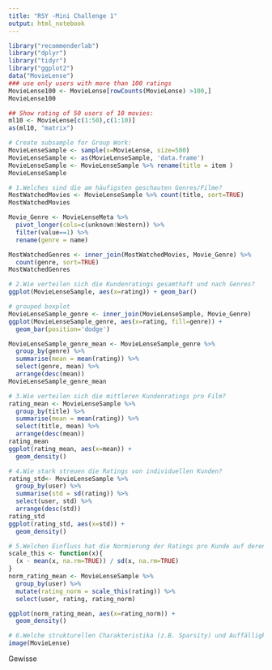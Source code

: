```yaml
---
title: "RSY -Mini Challenge 1"
output: html_notebook
---
```

```r
library("recommenderlab")
library("dplyr")
library("tidyr")
library("ggplot2")
data("MovieLense")
### use only users with more than 100 ratings
MovieLense100 <- MovieLense[rowCounts(MovieLense) >100,]
MovieLense100
```

```r
## Show rating of 50 users of 10 movies:
ml10 <- MovieLense[c(1:50),c(1:10)]
as(ml10, "matrix")
```
```r
# Create subsample for Group Work:
MovieLenseSample <- sample(x=MovieLense, size=500)
MovieLenseSample <- as(MovieLenseSample, 'data.frame') 
MovieLenseSample <- MovieLenseSample %>% rename(title = item )
MovieLenseSample
```
```r
# 1.Welches sind die am häufigsten geschauten Genres/Filme?
MostWatchedMovies <- MovieLenseSample %>% count(title, sort=TRUE)
MostWatchedMovies

Movie_Genre <- MovieLenseMeta %>%
  pivot_longer(cols=c(unknown:Western)) %>%
  filter(value==1) %>% 
  rename(genre = name)

MostWatchedGenres <- inner_join(MostWatchedMovies, Movie_Genre) %>%
  count(genre, sort=TRUE)
MostWatchedGenres
```
```r
# 2.Wie verteilen sich die Kundenratings gesamthaft und nach Genres?
ggplot(MovieLenseSample, aes(x=rating)) + geom_bar()

# grouped boxplot
MovieLenseSample_genre <- inner_join(MovieLenseSample, Movie_Genre)
ggplot(MovieLenseSample_genre, aes(x=rating, fill=genre)) + 
  geom_bar(position='dodge')

MovieLenseSample_genre_mean <- MovieLenseSample_genre %>%
  group_by(genre) %>%
  summarise(mean = mean(rating)) %>%
  select(genre, mean) %>%
  arrange(desc(mean))
MovieLenseSample_genre_mean
```
```r
# 3.Wie verteilen sich die mittleren Kundenratings pro Film?
rating_mean <- MovieLenseSample %>%
  group_by(title) %>%
  summarise(mean = mean(rating)) %>%
  select(title, mean) %>%
  arrange(desc(mean))
rating_mean
ggplot(rating_mean, aes(x=mean)) + 
  geom_density()
```
```r
# 4.Wie stark streuen die Ratings von individuellen Kunden?
rating_std<- MovieLenseSample %>%
  group_by(user) %>%
  summarise(std = sd(rating)) %>%
  select(user, std) %>%
  arrange(desc(std))
rating_std
ggplot(rating_std, aes(x=std)) + 
  geom_density()
```
```r
# 5.Welchen Einfluss hat die Normierung der Ratings pro Kunde auf deren Verteilung?
scale_this <- function(x){
  (x - mean(x, na.rm=TRUE)) / sd(x, na.rm=TRUE)
}
norm_rating_mean <- MovieLenseSample %>%
  group_by(user) %>%
  mutate(rating_norm = scale_this(rating)) %>%
  select(user, rating, rating_norm)

ggplot(norm_rating_mean, aes(x=rating_norm)) + 
  geom_density()
```
```r
# 6.Welche strukturellen Charakteristika (z.B. Sparsity) und Auffälligkeiten zeigt die User-Item Matrix?
image(MovieLense)
```
Gewisse 
